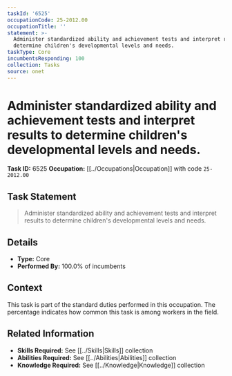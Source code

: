 ```yaml
---
taskId: '6525'
occupationCode: 25-2012.00
occupationTitle: ''
statement: >-
  Administer standardized ability and achievement tests and interpret results to
  determine children's developmental levels and needs.
taskType: Core
incumbentsResponding: 100
collection: Tasks
source: onet
---
```

# Administer standardized ability and achievement tests and interpret results to determine children's developmental levels and needs.

**Task ID:** 6525
**Occupation:** [[../Occupations|Occupation]] with code `25-2012.00`

## Task Statement

> Administer standardized ability and achievement tests and interpret results to determine children's developmental levels and needs.

## Details

- **Type:** Core
- **Performed By:** 100.0% of incumbents

## Context

This task is part of the standard duties performed in this occupation. The percentage indicates how common this task is among workers in the field.

## Related Information

- **Skills Required:** See [[../Skills|Skills]] collection
- **Abilities Required:** See [[../Abilities|Abilities]] collection
- **Knowledge Required:** See [[../Knowledge|Knowledge]] collection
